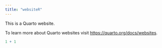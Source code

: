 ```yaml
---
title: "websiteR"
---
```


This is a Quarto website.

To learn more about Quarto websites visit <https://quarto.org/docs/websites>.

```r
1 + 1
```
